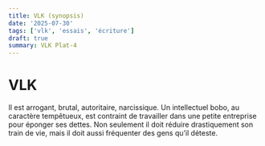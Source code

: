 ```yaml
---
title: VLK (synopsis)
date: '2025-07-30'
tags: ['vlk', 'essais', 'écriture']
draft: true
summary: VLK Plat-4 
---
```


# VLK

Il est arrogant, brutal, autoritaire, narcissique. 
Un intellectuel bobo, au caractère tempêtueux, est contraint de travailler dans une petite entreprise pour éponger ses dettes. Non seulement il doit réduire drastiquement son train de vie, mais il doit aussi fréquenter des gens qu’il déteste.
